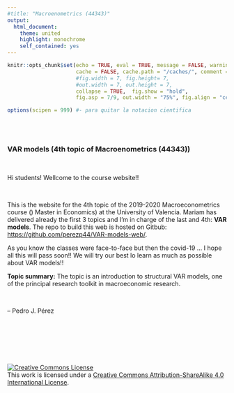 ```yaml
---
#title: "Macroenometrics (44343)"
output:
  html_document:
    theme: united
    highlight: monochrome 
    self_contained: yes
---
```



```r
knitr::opts_chunk$set(echo = TRUE, eval = TRUE, message = FALSE, warning = FALSE, 
                      cache = FALSE, cache.path = "/caches/", comment = "#>",
                      #fig.width = 7, fig.height= 7,   
                      #out.width = 7, out.height = 7,
                      collapse = TRUE,  fig.show = "hold",
                      fig.asp = 7/9, out.width = "75%", fig.align = "center")
```

```r
options(scipen = 999) #- para quitar la notacion cientifica
```

<br><br>

### VAR models (4th topic of Macroenometrics (44343))

<br>


Hi students! Wellcome to the course website!!

<br>

This is the website for the 4th topic of the 2019-2020 Macroeconometrics course () Master in Economics) at the University of Valencia. Mariam has delivered already the first 3 topics and I’m in charge of the last and 4th: **VAR models**. The repo to build this web is hosted on Gitbub: <https://github.com/perezp44/VAR-models-web/>{target="_blank"}.

As you know the classes were face-to-face but then the covid-19 ... I hope all this will pass soon!! We will try our best lo learn as much as possible about VAR models!!

**Topic summary:** The topic is an introduction to structural VAR models, one of the principal research toolkit in macroeconomic research.


<br>


-- Pedro J. Pérez


<br><br><br><br><br>
  
<a rel="license" href="http://creativecommons.org/licenses/by-sa/4.0/"><img alt="Creative Commons License" style="border-width:0" src="https://i.creativecommons.org/l/by-sa/4.0/88x31.png" /></a><br />This work is licensed under a <a rel="license" href="http://creativecommons.org/licenses/by-sa/4.0/">Creative Commons Attribution-ShareAlike 4.0 International License</a>.
    